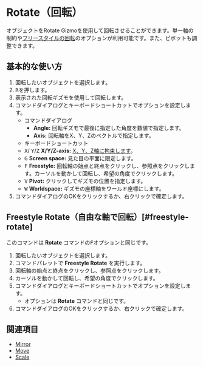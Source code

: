 
# Rotate（回転）

<Reference shortcut="R" command="Rotate" button="コマンドバー左" buttonIcon='button-rotate' />

オブジェクトをRotate Gizmoを使用して回転させることができます。単一軸の制約や[フリースタイルの回転](#freestyle-rotate)のオプションが利用可能です。また、ピボットも調整できます。

## 基本的な使い方

1. 回転したいオブジェクトを選択します。
2. <kbd>R</kbd>を押します。
3. 表示された回転ギズモを使用して回転します。
4. コマンドダイアログとキーボードショートカットでオプションを設定します。
   - <Kst>コマンドダイアログ</Kst>
      - **Angle:** 回転ギズモで最後に指定した角度を数値で指定します。
      - **Axis:** 回転軸をX、Y、Zのベクトルで指定します。
   - <Kst>キーボードショートカット</Kst>
   - <kbd>X</kbd>/ <kbd>Y</kbd>/<kbd>Z</kbd> **X/Y/Z-axis:** [X、Y、Z軸に拘束します](/tool/sketching-essentials#constrain-to-an-axis)。
   - <kbd>G</kbd> **Screen space:** 見た目の平面に限定します。
   - <kbd>F</kbd> **Freestyle:** 回転軸の始点と終点をクリックし、参照点をクリックします。カーソルを動かして回転し、希望の角度でクリックします。
   - <kbd>V</kbd> **Pivot:** クリックしてギズモの位置を指定します。
   - <kbd>W</kbd> **Worldspace:** ギズモの座標軸をワールド座標にします。
5. コマンドダイアログのOKをクリックするか、右クリックで確定します。

## Freestyle Rotate（自由な軸で回転）[#freestyle-rotate]

このコマンドは **Rotate** コマンドの<kbd>F</kbd>オプションと同じです。

1. 回転したいオブジェクトを選択します。
2. コマンドパレットで **Freestyle Rotate** を実行します。
3. 回転軸の始点と終点をクリックし、参照点をクリックします。
4. カーソルを動かして回転し、希望の角度でクリックします。
5. コマンドダイアログとキーボードショートカットでオプションを設定します。
   - オプションは **Rotate** コマンドと同じです。
6. コマンドダイアログのOKをクリックするか、右クリックで確定します。

<VideoPlayer fileName="freestyle-rotate"/>

## 関連項目
- [Mirror](mirror)
- [Move](move)
- [Scale](scale)